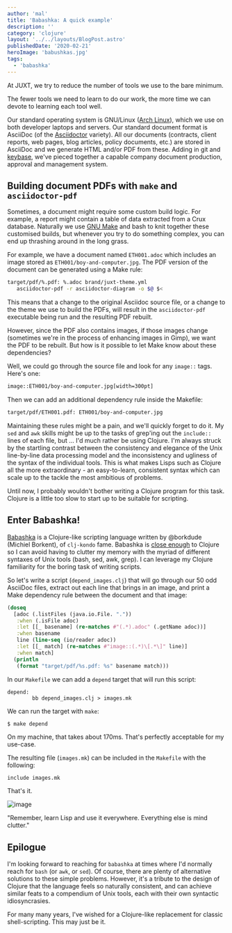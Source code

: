 ```yaml
---
author: 'mal'
title: 'Babashka: A quick example'
description: ''
category: 'clojure'
layout: '../../layouts/BlogPost.astro'
publishedDate: '2020-02-21'
heroImage: 'babushkas.jpg'
tags:
  - 'babashka'
---
```



At JUXT, we try to reduce the number of tools we use to the bare
minimum.

The fewer tools we need to learn to do our work, the more time we can
devote to learning each tool well.

Our standard operating system is GNU/Linux ([Arch Linux](https://www.archlinux.org/)), which we use on both developer
laptops and servers. Our standard document format is AsciiDoc (of the
[Asciidoctor](https://asciidoctor.org/) variety). All our documents
(contracts, client reports, web pages, blog articles, policy documents,
etc.) are stored in AsciiDoc and we generate HTML and/or PDF from these.
Adding in git and [keybase](https://keybase.io), we've pieced together a
capable company document production, approval and management system.

## Building document PDFs with `make` and `asciidoctor-pdf`

Sometimes, a document might require some custom build logic. For
example, a report might contain a table of data extracted from a Crux
database. Naturally we use [GNU Make](https://www.gnu.org/software/make/) and bash to knit together
these customised builds, but whenever you try to do something complex,
you can end up thrashing around in the long grass.

For example, we have a document named `ETH001.adoc` which includes an
image stored as `ETH001/boy-and-computer.jpg`. The PDF version of the
document can be generated using a Make rule:

```bash
target/pdf/%.pdf: %.adoc brand/juxt-theme.yml
   asciidoctor-pdf -r asciidoctor-diagram -o $@ $<
```

This means that a change to the original Asciidoc source file, or a
change to the theme we use to build the PDFs, will result in the
`asciidoctor-pdf` executable being run and the resulting PDF rebuilt.

However, since the PDF also contains images, if those images change
(sometimes we're in the process of enhancing images in Gimp), we want
the PDF to be rebuilt. But how is it possible to let Make know about
these dependencies?

Well, we could go through the source file and look for any `image::`
tags. Here's one:

```bash
image::ETH001/boy-and-computer.jpg[width=300pt]
```

Then we can add an additional dependency rule inside the Makefile:

```bash
target/pdf/ETH001.pdf: ETH001/boy-and-computer.jpg
```

Maintaining these rules might be a pain, and we'll quickly forget to do
it. My `sed` and `awk` skills might be up to the tasks of grep'ing out
the `include::` lines of each file, but ... I'd much rather be using
Clojure. I'm always struck by the startling contrast between the
consistency and elegance of the Unix line-by-line data processing model
and the inconsistency and ugliness of the syntax of the individual
tools. This is what makes Lisps such as Clojure all the more
extraordinary - an easy-to-learn, consistent syntax which can scale up
to the tackle the most ambitious of problems.

Until now, I probably wouldn't bother writing a Clojure program for this
task. Clojure is a little too slow to start up to be suitable for
scripting.

## Enter Babashka!

[Babashka](https://github.com/borkdude/babashka) is a Clojure-like
scripting language written by \@borkdude (Michiel Borkent), of
`clj-kondo` fame. Babashka is [close enough](https://github.com/borkdude/babashka#differences-with-clojure)
to Clojure so I can avoid having to clutter my memory with the myriad of
different syntaxes of Unix tools (bash, sed, awk, grep). I can leverage
my Clojure familiarity for the boring task of writing scripts.

So let's write a script (`depend_images.clj`) that will go through our
50 odd AsciiDoc files, extract out each line that brings in an image,
and print a Make dependency rule between the document and that image:

```clojure
(doseq
  [adoc (.listFiles (java.io.File. "."))
   :when (.isFile adoc)
   :let [[_ basename] (re-matches #"(.*).adoc" (.getName adoc))]
   :when basename
   line (line-seq (io/reader adoc))
   :let [[_ match] (re-matches #"image::(.*)\[.*\]" line)]
   :when match]
  (println
   (format "target/pdf/%s.pdf: %s" basename match)))
```

In our `Makefile` we can add a `depend` target that will run this
script:

```shell
depend:
        bb depend_images.clj > images.mk
```

We can run the target with `make`:

```shell
$ make depend
```

On my machine, that takes about 170ms. That's perfectly acceptable for
my use-case.

The resulting file (`images.mk`) can be included in the `Makefile` with
the following:

```bash
include images.mk
```

That's it.

<Image alt='image' src={winking} />

"Remember, learn Lisp and use it everywhere. Everything else is mind
clutter."

## Epilogue

I'm looking forward to reaching for `babashka` at times where I'd
normally reach for `bash` (or `awk`, or `sed`). Of course, there are
plenty of alternative solutions to these simple problems. However, it's
a tribute to the design of Clojure that the language feels so naturally
consistent, and can achieve similar feats to a compendium of Unix tools,
each with their own syntactic idiosyncrasies.

For many many years, I've wished for a Clojure-like replacement for
classic shell-scripting. This may just be it.
